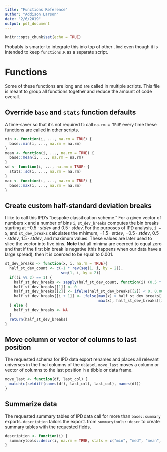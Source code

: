 ```yaml
---
title: "Functions Reference"
author: "Addison Larson"
date: "2/6/2019"
output: pdf_document
---
```


```r
knitr::opts_chunk$set(echo = TRUE)
```
Probably is smarter to integrate this into top of other `.Rmd` even though it is intended to keep `functions.R` as a separate script.

# Functions
Some of these functions are long and are called in multiple scripts. This file is meant to group all functions together and reduce the amount of code overall.

## Override `base` and `stats` function defaults
A time-saver so that it's not required to call `na.rm = TRUE` every time these functions are called in other scripts.
```r
min <- function(i, ..., na.rm = TRUE) {
  base::min(i, ..., na.rm = na.rm)
}
mean <- function(i, ..., na.rm = TRUE) {
  base::mean(i, ..., na.rm = na.rm)
}
sd <- function(i, ..., na.rm = TRUE) {
  stats::sd(i, ..., na.rm = na.rm)
}
max <- function(i, ..., na.rm = TRUE) {
  base::max(i, ..., na.rm = na.rm)
}
```
## Create custom half-standard deviation breaks
I like to call this IPD's "bespoke classification scheme." For a given vector of numbers `x` and a number of bins `i`, `st_dev_breaks` computes the bin breaks starting at $-0.5 \cdot st dev$ and $0.5 \cdot st dev$. For the purposes of IPD analysis, `i = 5`, and `st_dev_breaks` calculates the minimum, $-1.5 \cdot st dev$, $-0.5 \cdot st dev$, $0.5 \cdot st dev$, $1.5 \cdot st dev$, and maximum values. These values are later used to slice the vector into five bins. **Note** that all minima are coerced to equal zero and that if the first bin break is negative (this happens when our data have a large spread), then it is coerced to be equal to 0.001.
```r
st_dev_breaks <- function(x, i, na.rm = TRUE){
  half_st_dev_count <- c(-1 * rev(seq(1, i, by = 2)),
                         seq(1, i, by = 2))
  if((i %% 2) == 1) {
    half_st_dev_breaks <- sapply(half_st_dev_count, function(i) (0.5 * i * sd(x)) + mean(x))
    half_st_dev_breaks[[1]] <- 0
    half_st_dev_breaks[[2]] <- ifelse(half_st_dev_breaks[[2]] < 0, 0.001, half_st_dev_breaks[[2]])
    half_st_dev_breaks[[i + 1]] <- ifelse(max(x) > half_st_dev_breaks[[i + 1]],
                                          max(x), half_st_dev_breaks[[i + 1]])
  } else {
    half_st_dev_breaks <- NA
  }
  return(half_st_dev_breaks)
}
```
## Move column or vector of columns to last position
The requested schema for IPD data export renames and places all relevant universes in the final columns of the dataset. `move_last` moves a column or vector of columns to the last position in a tibble or data frame.
```r
move_last <- function(df, last_col) {
  match(c(setdiff(names(df), last_col), last_col), names(df))
}
```
## Summarize data
The requested summary tables of IPD data call for more than `base::summary` exports. `description` tailors the exports from `summarytools::descr` to create summary tables with the requested fields.
```r
description <- function(i) {
  summarytools::descr(i, na.rm = TRUE, stats = c("min", "med", "mean", "sd", "max"))
}
```
